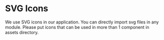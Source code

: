 
<Meta title="Atoms / Icons" component={IconsGallery} />

# SVG Icons

We use SVG icons in our application.
You can directly import svg files in any module.
Please put icons that can be used in more than 1 component in assets directory.

<Canvas>
  <IconsGallery />
</Canvas>
